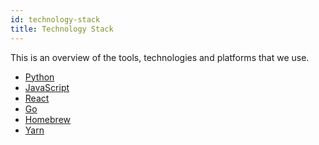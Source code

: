 ```yaml
---
id: technology-stack
title: Technology Stack
---
```


This is an overview of the tools, technologies and platforms that we use.

* [Python](https://www.python.org/)
* [JavaScript](https://developer.mozilla.org/en-US/docs/Web/JavaScript/Guide/Introduction)
* [React](https://reactjs.org/)
* [Go](https://golang.org/)
* [Homebrew](https://brew.sh/)
* [Yarn](https://yarnpkg.com/)
